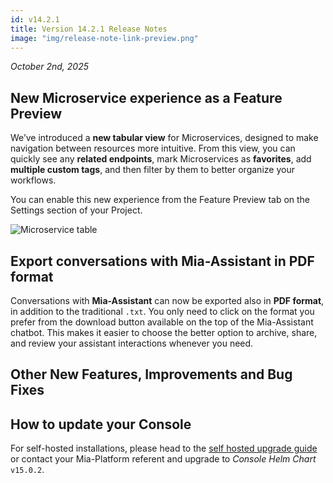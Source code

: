 ```yaml
---
id: v14.2.1
title: Version 14.2.1 Release Notes
image: "img/release-note-link-preview.png"
---
```




_October 2nd, 2025_

## New Microservice experience as a Feature Preview

We’ve introduced a **new tabular view** for Microservices, designed to make navigation between resources more intuitive.
From this view, you can quickly see any **related endpoints**, mark Microservices as **favorites**, add **multiple custom tags**, and then filter by them to better organize your workflows.

You can enable this new experience from the Feature Preview tab on the Settings section of your Project.

![Microservice table](img/microservice-table.png)

## Export conversations with Mia-Assistant in PDF format

Conversations with **Mia-Assistant** can now be exported also in **PDF format**, in addition to the traditional `.txt`.
You only need to click on the format you prefer from the download button available on the top of the Mia-Assistant chatbot.
This makes it easier to choose the better option to archive, share, and review your assistant interactions whenever you need.

## Other New Features, Improvements and Bug Fixes

<Accordion data={dataAccordion} />

## How to update your Console

For self-hosted installations, please head to the [self hosted upgrade guide](/docs/14.2.1/infrastructure/self-hosted/installation-chart/how-to-upgrade) or contact your Mia-Platform referent and upgrade to _Console Helm Chart_ `v15.0.2`.

